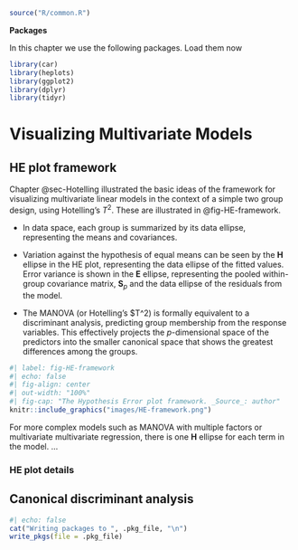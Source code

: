 ```r
source("R/common.R")
```

**Packages**

In this chapter we use the following packages. Load them now
```r
library(car)
library(heplots)
library(ggplot2)
library(dplyr)
library(tidyr)
```

# Visualizing Multivariate Models

## HE plot framework

Chapter @sec-Hotelling illustrated the basic ideas of the framework for visualizing multivariate
linear models in the context of a simple two group design, using Hotelling's $T^2$.  These are illustrated in @fig-HE-framework.

* In data space, each group is summarized by its data ellipse, representing the means and covariances.

* Variation against the hypothesis of equal means can be seen by the $\mathbf{H}$ ellipse in the HE plot, representing the data ellipse of the fitted values. Error variance is shown in the $\mathbf{E}$ ellipse,
representing the pooled within-group covariance matrix, $\mathbf{S}_p$ and the data ellipse of the residuals from the model.

* The MANOVA (or Hotelling's $T^2) is formally equivalent to a discriminant analysis, predicting
group membership from the response variables. This effectively projects the $p$-dimensional
space of the predictors into the smaller canonical space that shows the greatest differences among
the groups.

```r
#| label: fig-HE-framework
#| echo: false
#| fig-align: center
#| out-width: "100%"
#| fig-cap: "The Hypothesis Error plot framework. _Source_: author"
knitr::include_graphics("images/HE-framework.png")
```

For more complex models such as MANOVA with multiple factors or multivariate multivariate regression,
there is one $\mathbf{H}$ ellipse for each term in the model. ...

### HE plot details


## Canonical discriminant analysis

```r
#| echo: false
cat("Writing packages to ", .pkg_file, "\n")
write_pkgs(file = .pkg_file)
```
